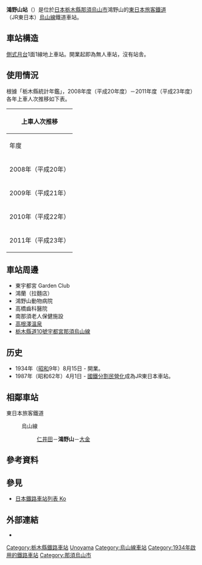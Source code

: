 {{NoteTA
|T=zh-tw:鴻野山車站; zh-cn:鸿野山站; zh-hk:鴻野山站;
|1=zh-tw:鴻野山車站; zh-cn:鸿野山站; zh-hk:鴻野山站;
}}
{{日本車站資訊
|公司色 = green
|站名 = 鴻野山站
|圖片 = Konoyama_sta.jpg
|圖片說明 = 遠眺鴻野山車站
|日文原名 = 鴻野山
|平假名 = こうのやま
|羅馬拼音 = Kōnoyama
|電報略號 = コウ
|所在地 = {{JPN}}[[栃木縣|栃木縣]][[那須烏山市|那須烏山市]]鴻野山192番4號
|啟用年月日 = 1934年（[[昭和|昭和]]9年）8月15日
|車站構造 = [[地面車站|地面車站]]
|月台配置 = 1面1線
|乘客人數 = 156
|統計年度 = 2011年
|備註 = 無人車站
|adjacent = {{Adjacent stations|system=東日本旅客鐵道東京近郊路線|line=烏山線|left=仁井田|right=大金|note-left=2.4km|note-mid=距離[[寶積寺站|寶積寺]]8.3km|note-right=4.4km}}
}}
'''鴻野山站'''（{{jpn|j=鴻野山駅|hg=こうのやまえき|rm=Kōnoyama eki|f=y}}）是位於[[日本|日本]][[栃木縣|栃木縣]][[那須烏山市|那須烏山市]]鴻野山的[[東日本旅客鐵道|東日本旅客鐵道]]（JR東日本）[[烏山線|烏山線]]鐵道車站。

== 車站構造 ==
[[側式月台|側式月台]]1面1線地上車站。開業起即為無人車站，沒有站舎。
== 使用情況 ==
根據「栃木縣統計年鑑」，2008年度（平成20年度）－2011年度（平成23年度）各年上車人次推移如下表。

{| class="wikitable" style="margin: 1em 0.2em; text-align: center; font-size: 85%;"
|- style="background: #ddd;"
!colspan="3"|上車人次推移
|-
!年度
!各年上車人次<br />（單位：千人）
!來源
|-
|2008年（平成20年）
|66
|<ref>{{Cite web|url=http://www.pref.tochigi.lg.jp/c04/pref/toukei/toukei/documents/10-unyutuushin.pdf|title=10 運輸・通信|format=PDF|page=132|publisher=栃木県|work=[http://www.pref.tochigi.lg.jp/c04/pref/toukei/toukei/21toukeinenkan.html 第55回 栃木県統計年鑑　平成21年版]|year=2009|accessdate=2019-03-02|archiveurl=https://web.archive.org/web/20190302134724/http://www.pref.tochigi.lg.jp/c04/pref/toukei/toukei/documents/10-unyutuushin.pdf|archivedate=2019-03-02|dead-url=no}}</ref>
|-
|2009年（平成21年）
|60
|<ref>{{Cite web|url=http://www.pref.tochigi.lg.jp/c04/pref/toukei/toukei/documents/h22_10_unyu_tuushin.pdf|title=10 運輸・通信|format=PDF|page=132|publisher=栃木県|work=[http://www.pref.tochigi.lg.jp/c04/pref/toukei/toukei/tochigikentoukeinenkan22.html 第56回 栃木県統計年鑑　平成22年版]|year=2010|accessdate=2019-03-02|archiveurl=https://web.archive.org/web/20190302135241/http://www.pref.tochigi.lg.jp/c04/pref/toukei/toukei/documents/h22_10_unyu_tuushin.pdf|archivedate=2019-03-02|dead-url=no}}</ref>
|-
|2010年（平成22年）
|62
|<ref>{{Cite web|url=http://www.pref.tochigi.lg.jp/c04/pref/toukei/toukei/documents/h23_10_unnyu_tsuushin.pdf|title=10 運輸・通信|format=PDF|page=132|publisher=栃木県|work=[http://www.pref.tochigi.lg.jp/c04/pref/toukei/toukei/tochigikentoukeinenkan23.html 第57回 栃木県統計年鑑　平成23年版]|year=2011|accessdate=2019-03-02|archiveurl=https://web.archive.org/web/20190302135512/http://www.pref.tochigi.lg.jp/c04/pref/toukei/toukei/documents/h23_10_unnyu_tsuushin.pdf|archivedate=2019-03-02|dead-url=no}}</ref>
|-
|2011年（平成23年）
|57
|<ref>{{Cite web|url=http://www.pref.tochigi.lg.jp/c04/pref/toukei/toukei/documents/h24-10-unyu-tsushin.pdf|title=10 運輸・通信|format=PDF|page=132|publisher=栃木県|work=[http://www.pref.tochigi.lg.jp/c04/pref/toukei/toukei/tochigikentoukeinenkan24.html 第58回 栃木県統計年鑑　平成24年版]|year=2012|accessdate=2019-03-02|archiveurl=https://web.archive.org/web/20190302135816/http://www.pref.tochigi.lg.jp/c04/pref/toukei/toukei/documents/h24-10-unyu-tsushin.pdf|archivedate=2019-03-02|dead-url=no}}</ref>
|}

== 車站周邊 ==
* 東宇都宮 Garden Club
* 鴻蘭（拉麵店）
* 鴻野山動物病院
* 高橋齒科醫院
* 南那須老人保健施設
* [[高根澤溫泉|高根澤溫泉]]
* [[栃木縣道10號宇都宮那須烏山線|栃木縣道10號宇都宮那須烏山線]]

== 历史 ==
* 1934年（[[昭和|昭和]]9年）8月15日 - 開業。
* 1987年（昭和62年）4月1日 - [[國鐵分割民營化|國鐵分割民營化]]成為JR東日本車站。

== 相鄰車站 ==
; 東日本旅客鐵道
: {{Color|green|■}} 烏山線
:: [[仁井田站_(栃木縣)|仁井田]]－'''鴻野山'''－[[大金站|大金]]
== 參考資料 ==
{{Reflist}}
== 參見 ==
* [[日本鐵路車站列表_Ko|日本鐵路車站列表 Ko]]

== 外部連結 ==
* {{外部連結/JR東日本車站|filename=669|name=鴻野山}}
{{烏山線}}
{{coord|36|39|59.26|N|140|3|6.47|E|region:JP_type:railwaystation|display=title}}
{{DEFAULTSORT:Konoyama}}
[[Category:栃木縣鐵路車站|Category:栃木縣鐵路車站]]
[[Category:日本鐵路車站_Ko|Unoyama]]
[[Category:烏山線車站|Category:烏山線車站]]
[[Category:1934年啟用的鐵路車站|Category:1934年啟用的鐵路車站]]
[[Category:那須烏山市|Category:那須烏山市]]